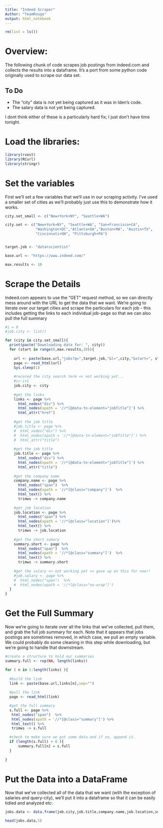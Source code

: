 ```yaml
---
title: "Indeed Scraper"
Author: "TeamRouge"
output: html_notebook
---
```



```r
rm(list = ls())
```

# Overview:

The following chunk of code scrapes job postings from indeed.com and collects the results into a dataframe.  It's a port from some python code originally used to scrape our data set.

## To Do

- The "city" data is not yet being captured as it was in Iden's code.
- The salary data is not yet being captured.

I dont think either of these is a particularly hard fix; I just don't have time tonight.


# Load the libraries:

```r
library(rvest)
library(RCurl)
library(stringr)
```


# Set the variables

First we'll set a few variables that we'll use in our scraping activity.  I've used a smaller set of cities as we'll probably just use this to demonstrate how it works.

```r
city.set_small <- c("New+York+NY", "Seattle+WA")

city.set <- c("New+York+NY", "Seattle+WA", "San+Francisco+CA",
              "Washington+DC","Atlanta+GA","Boston+MA", "Austin+TX",
              "Cincinnati+OH", "Pittsburgh+PA")


target.job <- "data+scientist"   

base.url <- "https://www.indeed.com/"

max.results <- 10

```


# Scrape the Details

Indeed.com appears to use the "GET" request method, so we can directly mess around with the URL to get the data that we want.  We're going to iterate over our target cities and scrape the particulars for each job - this includes getting the links to each individual job-page so that we can also pull the full summary


```r

#i = 0
#job.city <- list()

for (city in city.set_small){
  print(paste("Downloading data for: ", city))
  for (start in range(0,max.results,10)){
  
    url <- paste(base.url,"jobs?q=",target.job,"&l=",city,"&start=", start ,sep="")
    page <- read_html(url)
    Sys.sleep(1)
  
    #recored the city search term << not working yet...
    #i<-i+1
    job.city <- city
  
    #get the links
    links <- page %>% 
      html_nodes("div") %>%
      html_nodes(xpath = '//*[@data-tn-element="jobTitle"]') %>%
      html_attr("href")
  
    #get the job title
    #job.title <- page %>% 
    #  html_nodes("div") %>%
    #  html_nodes(xpath = '//*[@data-tn-element="jobTitle"]') %>%
    #  html_attr("title")
  
    #get the job title
    job.title <- page %>% 
      html_nodes("div") %>%
      html_nodes(xpath = '//*[@data-tn-element="jobTitle"]') %>%
      html_attr("title")
    
    #get the company name
    company.name <- page %>% 
      html_nodes("span")  %>% 
      html_nodes(xpath = '//*[@class="company"]')  %>% 
      html_text() %>%
      trimws -> company.name 
  
    #get job location
    job.location <- page %>% 
      html_nodes("span") %>% 
      html_nodes(xpath = '//*[@class="location"]')%>% 
      html_text() %>%
      trimws -> job.location
    
    #get the short sumary
    summary.short <- page %>% 
      html_nodes("span")  %>% 
      html_nodes(xpath = '//*[@class="summary"]')  %>% 
      html_text() %>%
      trimws -> summary.short 
  
    #get the salary <> not working yet << gave up on this for now!!
    #job.salary <- page %>% 
    #  html_nodes("span")  %>% 
    #  html_nodes(xpath = '//*[@class="no-wrap"]')
  }
}
```

# Get the Full Summary

Now we're going to iterate over all the links that we've collected, pull them, and grab the full job summary for each.  Note that it appears that jobs postings are sometimes removed, in which case, we pull an empty variable.  We could probably do some cleaning in this step while downloading, but we're going to handle that downstream.


```r

#create a structure to hold our summaries
summary.full <- rep(NA, length(links))

for ( n in 1:length(links) ){
  
  #build the link
  link <- paste(base.url,links[n],sep="")
  
  #pull the link
  page <- read_html(link)

  #get the full summary
  s.full <- page %>%
   html_nodes("span")  %>% 
   html_nodes(xpath = '//*[@class="summary"]') %>% 
   html_text() %>%
   trimws -> s.full

  #check to make sure we got some data and if so, append it. 
  if (length(s.full) > 0 ){
      summary.full[n] = s.full  
  } 
  
}

```


# Put the Data into a DataFrame

Now that we've collected all of the data that we want (with the exception of salaries and query-city), we'll put it into a dataframe so that it can be easily tidied and analyzed etc:

```r
jobs.data <- data.frame(job.city,job.title,company.name,job.location,summary.short,job.salary, links,summary.full)

head(jobs.data,5)

```


